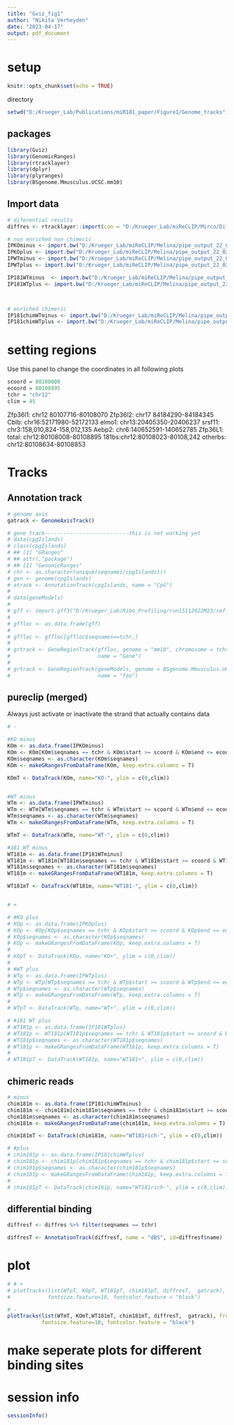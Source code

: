 ```yaml
---
title: "Gviz_fig1"
author: "Nikita Verheyden"
date: "2023-04-17"
output: pdf_document
---
```

# setup
```r
knitr::opts_chunk$set(echo = TRUE)
```

directory
```r
setwd("D:/Krueger_Lab/Publications/miR181_paper/Figure1/Genome_tracks")
```

## packages
```r
library(Gviz)
library(GenomicRanges)
library(rtracklayer)
library(dplyr)
library(plyranges)
library(BSgenome.Mmusculus.UCSC.mm10)
```


## Import data

```r
# diferential results
diffres <- rtracklayer::import(con = "D:/Krueger_Lab/miReCLIP/Mirco/DifferentialBinding/BsDifferentialResult.bed", format = "BED")

# non enriched non chimeric
IPKOminus <- import.bw("D:/Krueger_Lab/miReCLIP/Melina/pipe_output_22_02_14/pipe_output_22_02_14/non-chimeric/bw_merged/IP_KO.minus.bw")
IPKOplus <- import.bw("D:/Krueger_Lab/miReCLIP/Melina/pipe_output_22_02_14/pipe_output_22_02_14/non-chimeric/bw_merged/IP_KO.plus.bw")
IPWTminus <- import.bw("D:/Krueger_Lab/miReCLIP/Melina/pipe_output_22_02_14/pipe_output_22_02_14/non-chimeric/bw_merged/IP_WT.minus.bw")
IPWTplus <- import.bw("D:/Krueger_Lab/miReCLIP/Melina/pipe_output_22_02_14/pipe_output_22_02_14/non-chimeric/bw_merged/IP_WT.plus.bw")

IP181WTminus  <- import.bw("D:/Krueger_Lab/miReCLIP/Melina/pipe_output_22_02_14/pipe_output_22_02_14/non-chimeric/bw_merged/IP_WT_miR181.minus.bw")
IP181WTplus <- import.bw("D:/Krueger_Lab/miReCLIP/Melina/pipe_output_22_02_14/pipe_output_22_02_14/non-chimeric/bw_merged/IP_WT_miR181.plus.bw")



# enriched chimeric
IP181chimWTminus <- import.bw("D:/Krueger_Lab/miReCLIP/Melina/pipe_output_22_02_14/pipe_output_22_02_14/chimeric/crosslinks_merged/chimeric_IP_WT_miR181.minus.bw")
IP181chimWTplus <- import.bw("D:/Krueger_Lab/miReCLIP/Melina/pipe_output_22_02_14/pipe_output_22_02_14/chimeric/crosslinks_merged/chimeric_IP_WT_miR181.plus.bw")

```


# setting regions 

Use this panel to change the coordinates in all following plots
```r
scoord = 80108008 
ecoord = 80108895
tchr = "chr12"
clim = 45
```

Zfp36l1: chr12 80107716-80108070
Zfp36l2: chr17 84184290-84184345
Cblb: chr16:52171980-52172133
elmo1: chr13:20405350-20406237
srsf11: chr3:158,010,824-158,012,135
Aebp2: chr6:140652591-140652785
Zfp36L1: total: chr12:80108008-80108895    181bs:chr12:80108023-80108,242    otherbs: chr12:80108634-80108853

# Tracks

## Annotation track

```r
# genome axis
gatrack <- GenomeAxisTrack()

# gene track---------------------------this is not working yet
# data(cpgIslands)
# class(cpgIslands)
# ## [1] "GRanges"
# ## attr(,"package")
# ## [1] "GenomicRanges"
# chr <- as.character(unique(seqnames(cpgIslands)))
# gen <- genome(cpgIslands)
# atrack <- AnnotationTrack(cpgIslands, name = "CpG")
# 
# data(geneModels)
# 
# gff <- import.gff3("D:/Krueger_Lab/Ribo_Profiling/run15112022M23/ref_genome/gencode.vM23.annotation.gff3.gz")
# 
# gffloc <- as.data.frame(gff)
# 
# gffloc <- gffloc[gffloc$seqnames==tchr,]
# 
# grtrack <- GeneRegionTrack(gffloc, genome = "mm10", chromosome = tchr, 
#                            name = "Gene")
# 
# grtrack <- GeneRegionTrack(geneModels, genome = BSgenome.Mmusculus.UCSC.mm10, chromosome = tchr, 
#                            name = "foo")
```


## pureclip (merged)

Always just activate or inactivate the strand that actually contains data
```r
# -

#KO minus
KOm <- as.data.frame(IPKOminus)
KOm <- KOm[KOm$seqnames == tchr & KOm$start >= scoord & KOm$end <= ecoord,]
KOm$seqnames <- as.character(KOm$seqnames)
KOm <- makeGRangesFromDataFrame(KOm, keep.extra.columns = T)

KOmT <- DataTrack(KOm, name="KO-", ylim = c(0,clim))


#WT minus
WTm <- as.data.frame(IPWTminus)
WTm <- WTm[WTm$seqnames == tchr & WTm$start >= scoord & WTm$end <= ecoord,]
WTm$seqnames <- as.character(WTm$seqnames)
WTm <- makeGRangesFromDataFrame(WTm, keep.extra.columns = T)

WTmT <- DataTrack(WTm, name="WT-", ylim = c(0,clim))

#181 WT minus
WT181m <- as.data.frame(IP181WTminus)
WT181m <- WT181m[WT181m$seqnames == tchr & WT181m$start >= scoord & WT181m$end <= ecoord,]
WT181m$seqnames <- as.character(WT181m$seqnames)
WT181m <- makeGRangesFromDataFrame(WT181m, keep.extra.columns = T)

WT181mT <- DataTrack(WT181m, name="WT181-", ylim = c(0,clim))


# +

# #KO plus
# KOp <- as.data.frame(IPKOplus)
# KOp <- KOp[KOp$seqnames == tchr & KOp$start >= scoord & KOp$end <= ecoord,]
# KOp$seqnames <- as.character(KOp$seqnames)
# KOp <- makeGRangesFromDataFrame(KOp, keep.extra.columns = T)
# 
# KOpT <- DataTrack(KOp, name="KO+", ylim = c(0,clim))
# 
# #WT plus
# WTp <- as.data.frame(IPWTplus)
# WTp <- WTp[WTp$seqnames == tchr & WTp$start >= scoord & WTp$end <= ecoord,]
# WTp$seqnames <- as.character(WTp$seqnames)
# WTp <- makeGRangesFromDataFrame(WTp, keep.extra.columns = T)
# 
# WTpT <- DataTrack(WTp, name="WT+", ylim = c(0,clim))

# #181 WT plus
# WT181p <- as.data.frame(IP181WTplus)
# WT181p <- WT181p[WT181p$seqnames == tchr & WT181p$start >= scoord & WT181p$end <= ecoord,]
# WT181p$seqnames <- as.character(WT181p$seqnames)
# WT181p <- makeGRangesFromDataFrame(WT181p, keep.extra.columns = T)
# 
# WT181pT <- DataTrack(WT181p, name="WT181+", ylim = c(0,clim))


```


## chimeric reads

```r
# minus
chim181m <- as.data.frame(IP181chimWTminus)
chim181m <- chim181m[chim181m$seqnames == tchr & chim181m$start >= scoord & chim181m$end <= ecoord,]
chim181m$seqnames <- as.character(chim181m$seqnames)
chim181m <- makeGRangesFromDataFrame(chim181m, keep.extra.columns = T)

chim181mT <- DataTrack(chim181m, name="WT181rich-", ylim = c(0,clim))

# #plus
# chim181p <- as.data.frame(IP181chimWTplus)
# chim181p <- chim181p[chim181p$seqnames == tchr & chim181p$start >= scoord & chim181p$end <= ecoord,]
# chim181p$seqnames <- as.character(chim181p$seqnames)
# chim181p <- makeGRangesFromDataFrame(chim181p, keep.extra.columns = T)
# 
# chim181pT <- DataTrack(chim181p, name="WT181rich-", ylim = c(0,clim))

```


## differential binding

```r
diffresf <- diffres %>% filter(seqnames == tchr)

diffresT <- AnnotationTrack(diffresf, name = "dBS", id=diffresf$name)

```



# plot

```r
# # +
# plotTracks(list(WTpT, KOpT, WT181pT, chim181pT, diffresT,  gatrack), from = scoord, to= ecoord, type="histogram", featureAnnotation = "id", 
#            fontsize.feature=10, fontcolor.feature = "black")

# -
plotTracks(list(WTmT, KOmT,WT181mT, chim181mT, diffresT,  gatrack), from = scoord, to= ecoord, type="histogram", featureAnnotation = "id", 
           fontsize.feature=10, fontcolor.feature = "black")
``` 



# make seperate plots for different binding sites





# session info
```r
sessionInfo()

```